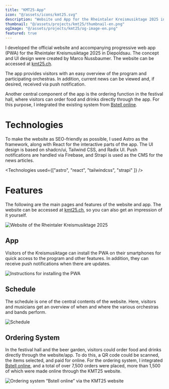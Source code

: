 ```yaml
---
title: "KMT25-App"
icon: "@/assets/icons/kmt25.svg"
description: "Website und App for the Rheintaler Kreismusiktage 2025 in Diepoldsau"
thumbnail: "@/assets/projects/kmt25/thumbnail-en.png"
ogImage: "@/assets/projects/kmt25/og-image-en.png"
featured: true
---
```


I developed the official website and accompanying progressive web app (PWA) for the Rheintaler Kreismusiktage 2025 in Diepoldsau. The concept and UI design were created by Marco Nussbaumer. The website can be accessed at [kmt25.ch](https://kmt25.ch).

The app provides visitors with an easy overview of the program and participating orchestras. In addition, current news can be viewed and, if desired, received via push notification.

Another central component of the app is the ordering function in the festival hall, where visitors can order food and drinks directly through the app. For this purpose, I integrated the existing system from [Bstell online](https://info.bstell.online).

# Technologies

To make the website as SEO-friendly as possible, I used Astro as the framework, along with React for the interactive parts of the app. The UI design is based on shadcn/ui, Tailwind CSS, and Radix UI. Push notifications are handled via Firebase, and Strapi is used as the CMS for the news articles.

<Technologies used={["astro", "react", "tailwindcss", "strapi" ]} />

# Features

The following are the main pages and features of the website and app. The website can be accessed at [kmt25.ch](https://kmt25.ch), so you can also get an impression of it yourself.

![Website of the Rheintaler Kreismusiktage 2025](@/assets/projects/kmt25/kmt-home.png)

## App

Visitors of the Kreismusiktage can install the PWA on their smartphones for quick access to the program and other features. In addition, they can receive push notifications when there are updates.

![Instructions for installing the PWA](@/assets/projects/kmt25/kmt-app.png)

## Schedule

The schedule is one of the central contents of the website. Here, visitors and musicians get an overview of when and where the various orchestras and bands perform.

![Schedule](@/assets/projects/kmt25/kmt-wettspiel.png)

## Ordering System

In the festival hall and the beer garden, visitors could order food and drinks directly through the website/app. To do this, a QR code could be scanned, the items selected, and paid for online. For the ordering system, I integrated [Bstell online](https://info.bstell.online), and a total of over 7,500 orders were placed, more than 1,500 of which were made online through the KMT25 website.

![Ordering system “Bstell online” via the KMT25 website](@/assets/projects/kmt25/kmt-bstell.png)
